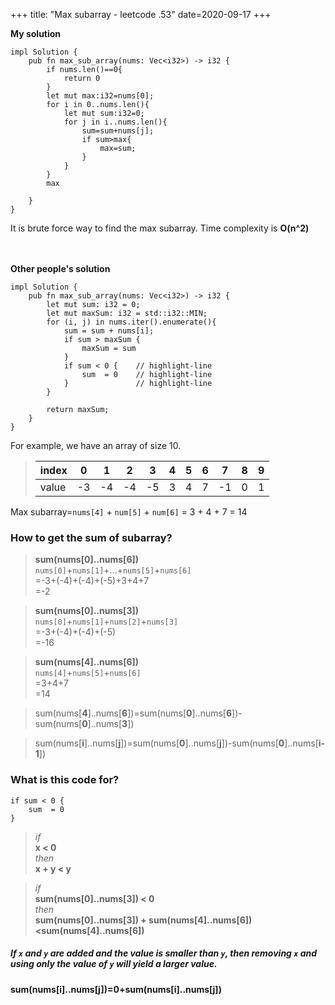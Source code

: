 +++
title: "Max subarray - leetcode .53"
date=2020-09-17
+++


**My solution**
```
impl Solution {
    pub fn max_sub_array(nums: Vec<i32>) -> i32 {
        if nums.len()==0{
            return 0
        }
        let mut max:i32=nums[0];
        for i in 0..nums.len(){
            let mut sum:i32=0;
            for j in i..nums.len(){
                sum=sum+nums[j];
                if sum>max{
                    max=sum;
                }
            }
        }
        max
        
    }
}
```
It is brute force way to find the max subarray. Time complexity is **O(n^2)**  
<br/>
<br/>


**Other people's solution**

```
impl Solution {
    pub fn max_sub_array(nums: Vec<i32>) -> i32 {
        let mut sum: i32 = 0;
        let mut maxSum: i32 = std::i32::MIN;
        for (i, j) in nums.iter().enumerate(){
            sum = sum + nums[i];
            if sum > maxSum {
                maxSum = sum
            }
            if sum < 0 {    // highlight-line
                sum  = 0    // highlight-line
            }               // highlight-line
        }
        
        return maxSum;
    }
}
```
For example, we have an array of size 10.  

> |index|0|1|2|3|4|5|6|7|8|9|
> |---|---|---|---|---|---|---|---|---|---|---|
> value|-3|-4|-4|-5|3|4|7|-1|0|1|

Max subarray=`nums[4]` + `num[5]` + `num[6]` = 3 + 4 + 7 = 14


### How to get the sum of subarray?
> **sum(nums[0]..nums[6])**  
> `nums[0]`+`nums[1]`+...+`nums[5]`+`nums[6]`  
>=-3+(-4)+(-4)+(-5)+3+4+7  
>=-2  


> **sum(nums[0]..nums[3])**   
> `nums[0]`+`nums[1]`+`nums[2]`+`nums[3]`  
>=-3+(-4)+(-4)+(-5)  
>=-16  


> **sum(nums[4]..nums[6])**  
> `nums[4]`+`nums[5]`+`nums[6]`  
>=3+4+7  
>=14

> sum(nums[**4**]..nums[**6**])=sum(nums[**0**]..nums[**6**])-sum(nums[**0**]..nums[**3**])

> sum(nums[**i**]..nums[**j**])=sum(nums[**0**]..nums[**j**])-sum(nums[**0**]..nums[**i-1**])


### What is this code for? 
```
if sum < 0 {
    sum  = 0
}
```

> *if*  
> **x < 0**  
> *then*  
> **x + y < y**  


> *if*  
> **sum(nums[0]..nums[3]) < 0**  
> *then*  
> **sum(nums[0]..nums[3]) + sum(nums[4]..nums[6])<sum(nums[4]..nums[6])** 

##### If `x` and `y` are added and the value is smaller than `y`, then removing `x` and using only the value of `y` will yield a larger value.

**sum(nums[i]..nums[j])=0+sum(nums[i]..nums[j])**
